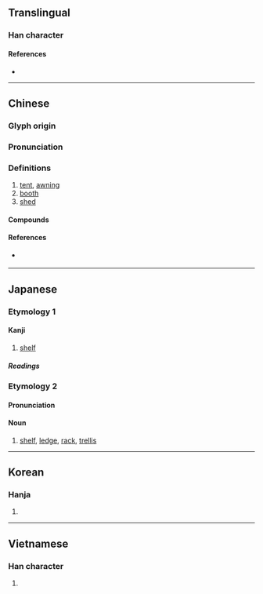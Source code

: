 {{also|柵|栅}}
{{character info}}
==Translingual==

===Han character===
{{Han char|rn=75|rad=木|as=08|sn=12|four=47920|canj=DBB|ids=⿰木朋}}

====References====
* {{Han ref|kx=0533.020|dkj=14941|dj=0921.030|hdz=21235.120|uh=68DA|ud=26842|bh=B4D7|bd=46295}}

----

==Chinese==
{{zh-forms}}
{{zh-wp}}

===Glyph origin===
{{Han etym}}
{{Han compound|木|朋|ls=psc|c1=s|c2=p|t1=tree}}

===Pronunciation===
{{zh-pron
|m=péng
|ma=Zh-péng.ogg
|m-s=
|c=paang4
|c-t=
|g=
|h=pfs=
|j=
|md=
|mn=pêng/qz,xm,zz:phêng/qz,tp,xm:pîⁿ/kh,zz:pêⁿ
|mn_note=pêng/phêng - literary, pêⁿ/pîⁿ - vernacular
|mn-t=bên5
|w=
|x=
|mc=y
|oc=y
|cat=n
}}

===Definitions===
{{zh-hanzi}}

# [[tent]], [[awning]] {{zh-mw|m:座}}
# [[booth]]
# [[shed]]

====Compounds====
{{zh-der|fold=1|卷棚|帳棚|大陸棚|彩棚|廠棚|工棚|山棚|孤棚|大布棚|天棚|棚攔|涼棚|樂棚|棚車|棚子|浮棚|搭棚|爬孤棚|棚架|書棚本|灰棚|棚戶|棚屋|棚蜘蛛|捲棚|棚匠|窩棚|牛棚|棚規|棚館|瓜棚|棚圈|爆棚|棚鋪|攝影棚|棚朳|歹戲拖棚|棚裂|綵棚|考棚|馬棚|罩棚|腰棚|馬棚風|馬面戰棚|頂棚|雨棚|陸棚|茅草棚|蓆棚|草棚|草窩棚|茶棚|芭棚|蔭棚|趙棚|余家棚|吳棚|四里棚|謝棚|鄧棚|姚棚|聯棚|徐家棚}}

====References====
* {{qualifier|Min Nan}} {{thcwd|8507}}

{{zh-cat|Intermediate}}

----

==Japanese==

===Etymology 1===

====Kanji====
{{ja-kanji|grade=c|rs=木08}}

# [[shelf]]

=====Readings=====
{{ja-readings
|on=ほう
|kun=たな-
}}

===Etymology 2===
{{ja-kanjitab|たな|yomi=kun}}

====Pronunciation====
{{ja-pron|たな|y=kun}}

====Noun====
{{ja-noun|たな}}

# [[shelf]], [[ledge]], [[rack]], [[trellis]]

----

==Korean==

===Hanja===
{{ko-hanja|hangeul=붕}}

# {{rfdef|ko|sort=木08}}

----

==Vietnamese==

===Han character===
{{vi-hantu|[[bằng]]|rs=木08}}

# {{rfdef|vi|sort=木08}}